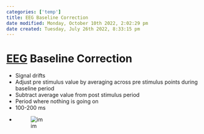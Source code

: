 ```yaml
---
categories: ['temp']
title: EEG Baseline Correction
date modified: Monday, October 10th 2022, 2:02:29 pm
date created: Tuesday, July 26th 2022, 8:33:15 pm
---
```


# [EEG](EEG.qmd) Baseline Correction
- Signal drifts
- Adjust pre stimulus value by averaging across pre stimulus points during baseline period
- Subtract average value from post stimulus period
- Period where nothing is going on
- 100-200 ms
- ![im](images/Pasted%20image%2020220502154359.png)



